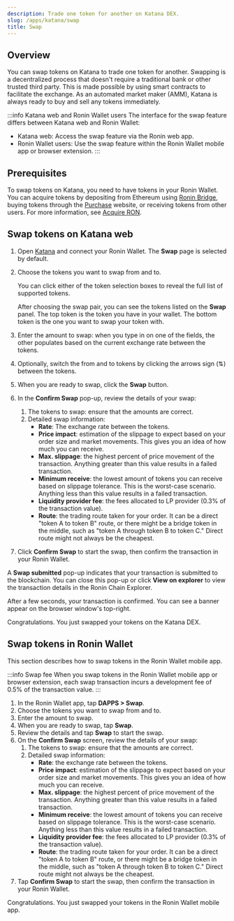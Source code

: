 ```yaml
---
description: Trade one token for another on Katana DEX.
slug: /apps/katana/swap
title: Swap
---
```



## Overview

You can swap tokens on Katana to trade one token for another. Swapping is a decentralized process that doesn't require a traditional bank or other trusted third party. This is made possible by using smart contracts to facilitate the exchange. As an automated market maker (AMM), Katana is always ready to buy and sell any tokens immediately.

:::info Katana web and Ronin Wallet users
The interface for the swap feature differs between Katana web and Ronin Wallet:

* Katana web: Access the swap feature via the Ronin web app.
* Ronin Wallet users: Use the swap feature within the Ronin Wallet mobile app or browser extension.
:::

## Prerequisites

To swap tokens on Katana, you need to have tokens in your Ronin Wallet. You can acquire tokens by depositing from Ethereum using [Ronin Bridge](https://app.roninchain.com/bridge), buying tokens through the [Purchase](https://purchase.roninchain.com) website, or receiving tokens from other users.
For more information, see [Acquire RON](../../../basics/acquire-ron.mdx).

## Swap tokens on Katana web

1. Open [Katana](https://app.roninchain.com/swap) and connect your Ronin Wallet. The **Swap** page is selected by default.
2. Choose the tokens you want to swap from and to.
    
    You can click either of the token selection boxes to reveal the full list of supported tokens.
    
    After choosing the swap pair, you can see the tokens listed on the **Swap** panel. The top token is the token you have in your wallet. The bottom token is the one you want to swap your token with.
3. Enter the amount to swap: when you type in on one of the fields, the other populates based on the current exchange rate between the tokens.
4. Optionally, switch the from and to tokens by clicking the arrows sign (⇅) between the tokens.
5. When you are ready to swap, click the **Swap** button.
    
6. In the **Confirm Swap** pop-up, review the details of your swap:
    1. The tokens to swap: ensure that the amounts are correct.
    2. Detailed swap information:
        * **Rate**: The exchange rate between the tokens.
        * **Price impact**: estimation of the slippage to expect based on your order size and market movements. This gives you an idea of how much you can receive.
        * **Max. slippage**: the highest percent of price movement of the transaction. Anything greater than this value results in a failed transaction.
        * **Minimum receive**: the lowest amount of tokens you can receive based on slippage tolerance. This is the worst-case scenario. Anything less than this value results in a failed transaction.
        * **Liquidity provider fee**: the fees allocated to LP provider (0.3% of the transaction value).
        * **Route**: the trading route taken for your order. It can be a direct "token A to token B" route, or there might be a bridge token in the middle, such as "token A through token B to token C." Direct route might not always be the cheapest.
7. Click **Confirm Swap** to start the swap, then confirm the transaction in your Ronin Wallet.

A **Swap submitted** pop-up indicates that your transaction is submitted to the blockchain. You can close this pop-up or click **View on explorer** to view the transaction details in the Ronin Chain Explorer.

After a few seconds, your transaction is confirmed. You can see a banner appear on the browser window's top-right.

Congratulations. You just swapped your tokens on the Katana DEX.

## Swap tokens in Ronin Wallet

This section describes how to swap tokens in the Ronin Wallet mobile app.

:::info Swap fee
When you swap tokens in the Ronin Wallet mobile app or browser extension, each swap transaction incurs a development fee of 0.5% of the transaction value.
:::

1. In the Ronin Wallet app, tap **DAPPS > Swap**.
2. Choose the tokens you want to swap from and to.
3. Enter the amount to swap.
4. When you are ready to swap, tap **Swap**.
4. Review the details and tap **Swap** to start the swap.
6. On the **Confirm Swap** screen, review the details of your swap:
    1. The tokens to swap: ensure that the amounts are correct.
    2. Detailed swap information:
        * **Rate**: the exchange rate between the tokens.
        * **Price impact**: estimation of the slippage to expect based on your order size and market movements. This gives you an idea of how much you can receive.
        * **Max. slippage**: the highest percent of price movement of the transaction. Anything greater than this value results in a failed transaction.
        * **Minimum receive**: the lowest amount of tokens you can receive based on slippage tolerance. This is the worst-case scenario. Anything less than this value results in a failed transaction.
        * **Liquidity provider fee**: the fees allocated to LP provider (0.3% of the transaction value).
        * **Route**: the trading route taken for your order. It can be a direct "token A to token B" route, or there might be a bridge token in the middle, such as "token A through token B to token C." Direct route might not always be the cheapest.
7. Tap **Confirm Swap** to start the swap, then confirm the transaction in your Ronin Wallet.

Congratulations. You just swapped your tokens in the Ronin Wallet mobile app.